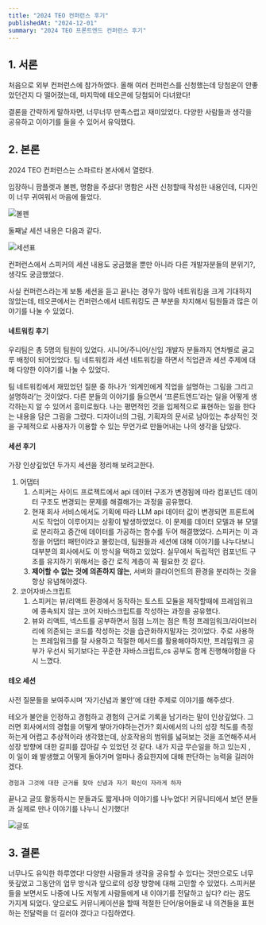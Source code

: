 ```yaml
---
title: "2024 TEO 컨퍼런스 후기"
publishedAt: "2024-12-01"
summary: "2024 TEO 프론트엔드 컨퍼런스 후기"
---
```


## 1. 서론

처음으로 외부 컨퍼런스에 참가하였다. 올해 여러 컨퍼런스를 신청했는데 당첨운이 안좋았던건지 다 떨어졌는데, 마지막에 테오콘에 당첨되어 다녀왔다!

결론을 간략하게 말하자면, 너무너무 만족스럽고 재미있었다. 다양한 사람들과 생각을 공유하고 이야기를 들을 수 있어서 유익했다.

## 2. 본론

2024 TEO 컨퍼런스는 스파르타 본사에서 열렸다.

입장하니 팜플렛과 볼펜, 명함을 주셨다! 명함은 사전 신청할때 작성한 내용인데, 디자인이 너무 귀여워서 마음에 들었다.

![볼펜](https://github.com/user-attachments/assets/dcd256ae-fac7-4f39-82f0-16d413fc07a2)

둘째날 세션 내용은 다음과 같다.

![세션표](https://github.com/user-attachments/assets/46741047-1707-44f7-8fe6-02886906837c)

컨퍼런스에서 스피커의 세션 내용도 궁금했을 뿐만 아니라 다른 개발자분들의 분위기?, 생각도 궁금했었다.

사실 컨퍼런스라는게 보통 세션을 듣고 끝나는 경우가 많아 네트워킹을 크게 기대하지 않았는데, 테오콘에서는 컨퍼런스에서 네트워킹도 큰 부분을 차지해서 팀원들과 많은 이야기를 나눌 수 있었다.

#### 네트워킹 후기

우리팀은 총 5명의 팀원이 있었다. 시니어/주니어/신입 개발자 분들까지 연차별로 골고루 배정이 되어있었다. 팀 네트워킹과 세션 네트워킹을 하면서 직업관과 세션 주제에 대해 다양한 이야기를 나눌 수 있었다.

팀 네트워킹에서 재밌었던 질문 중 하나가 ‘외계인에게 직업을 설명하는 그림을 그리고 설명하라’는 것이었다. 다른 분들의 이야기를 들으면서 ‘프론트엔드’라는 일을 어떻게 생각하는지 알 수 있어서 흥미로웠다. 나는 평면적인 것을 입체적으로 표현하는 일을 한다는 내용을 담은 그림을 그렸다. 디자이너의 그림, 기획자의 문서로 남아있는 추상적인 것을 구체적으로 사용자가 이용할 수 있는 무언가로 만들어내는 나의 생각을 담았다.

#### 세션 후기

가장 인상깊었던 두가지 세션을 정리해 보려고한다.

1. 어댑터
   1. 스피커는 사이드 프로젝트에서 api 데이터 구조가 변경됨에 따라 컴포넌트 데이터 구조도 변경되는 문제를 해결해가는 과정을 공유했다.
   2. 현재 회사 서비스에서도 기획에 따라 LLM api 데이터 값이 변경되면 프론트에서도 작업이 이루어지는 상황이 발생하였었다. 이 문제를 데이터 모델과 뷰 모델로 분리하고 중간에 데이터를 가공하는 함수를 두어 해결했었다. 스피커는 이 과정을 어댑터 패턴이라고 불렀는데, 팀원들과 세션에 대해 이야기를 나누다보니 대부분의 회사에서도 이 방식을 택하고 있었다. 실무에서 독립적인 컴포넌트 구조를 유지하기 위해서는 중간 로직 계층이 꼭 필요한 것 같다.
   3. **제어할 수 없는 것에 의존하지 않는**, 서버와 클라이언트의 환경을 분리하는 것을 항상 유념해야겠다.
2. 코어자바스크립트
   1. 스피커는 뷰/리액트 환경에서 동작하는 토스트 모듈을 제작할때에 프레임워크에 종속되지 않는 코어 자바스크립트를 작성하는 과정을 공유했다.
   2. 뷰와 리액트, 넥스트를 공부하면서 점점 느끼는 점은 특정 프레임워크/라이브러리에 의존되는 코드를 작성하는 것을 습관화하지말자는 것이었다.
      주로 사용하는 프레임워크를 잘 사용하고 적절한 메서드를 활용해야하지만, 프레임워크 공부가 우선시 되기보다는 꾸준한 자바스크립트,cs 공부도 함께 진행해야함을 다시 느꼈다.

#### 테오 세션

사전 질문들을 보여주시며 ‘자기신념과 불안’에 대한 주제로 이야기를 해주셨다.

테오가 불안을 인정하고 경험하고 경험의 근거로 기록을 남기라는 말이 인상깊었다. 그러면 회사에서의 경험을 어떻게 쌓아가야하는건가? 회사에서의 나의 성장 척도를 측정하는게 어렵고 추상적이라 생각했는데, 상호작용의 범위를 넓혀보는 것을 조언해주셔서 성장 방향에 대한 갈피를 잡아갈 수 있었던 것 같다. 내가 지금 무슨일을 하고 있는지 , 이 일이 왜 발생했고 어떻게 돌아가며 얼마나 중요한지에 대해 판단하는 능력을 길러야겠다.

`경험과 그것에 대한 근거를 찾아 신념과 자기 확신이 자라게 하자`

끝나고 글또 활동하시는 분들과도 짧게나마 이야기를 나누었다! 커뮤니티에서 보던 분들과 실제로 만나 이야기를 나누니 신기했다!

![글또](https://github.com/user-attachments/assets/75b628d0-deb5-4a77-a1ac-dbb36a6421c9)

## 3. 결론

너무나도 유익한 하루였다! 다양한 사람들과 생각을 공유할 수 있다는 것만으로도 너무 뜻깊었고 그동안의 업무 방식과 앞으로의 성장 방향에 대해 고민할 수 있었다. 스피커분들을 보면서도 나중에 나도 저렇게 사람들에게 내 이야기를 전달하고 싶다? 라는 꿈도 가지게 되었다. 앞으로도 커뮤니케이션을 할때 적절한 단어/용어들로 내 의견들을 표현하는 전달력을 더 길러야 겠다고 다짐하였다.
